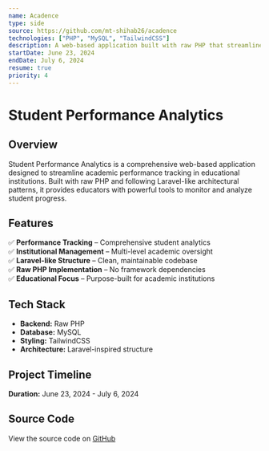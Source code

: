 ```yaml
---
name: Acadence
type: side
source: https://github.com/mt-shihab26/acadence
technologies: ["PHP", "MySQL", "TailwindCSS"]
description: A web-based application built with raw PHP that streamlines academic performance tracking in educational institutions. Laravel-like code structure for maintainability.
startDate: June 23, 2024
endDate: July 6, 2024
resume: true
priority: 4
---
```


# **Student Performance Analytics**

## **Overview**

Student Performance Analytics is a comprehensive web-based application designed to streamline academic performance tracking in educational institutions. Built with raw PHP and following Laravel-like architectural patterns, it provides educators with powerful tools to monitor and analyze student progress.

## **Features**

✅ **Performance Tracking** – Comprehensive student analytics  
✅ **Institutional Management** – Multi-level academic oversight  
✅ **Laravel-like Structure** – Clean, maintainable codebase  
✅ **Raw PHP Implementation** – No framework dependencies  
✅ **Educational Focus** – Purpose-built for academic institutions

## **Tech Stack**

- **Backend:** Raw PHP
- **Database:** MySQL
- **Styling:** TailwindCSS
- **Architecture:** Laravel-inspired structure

## **Project Timeline**

**Duration:** June 23, 2024 - July 6, 2024

## **Source Code**

View the source code on [GitHub](https://github.com/mt-shihab26/student-performance-analytics)
